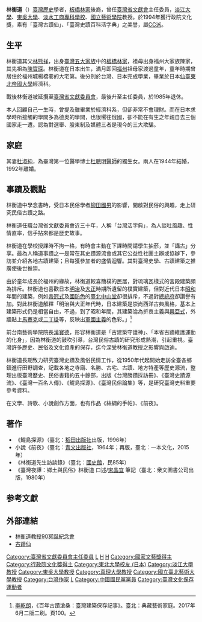 {{Infobox person
| name          =林衡道 
| image         = 
| alt           = 
| caption       = 
| birth_name    = 
| birth_date    =  {{Birth date|1915|05|02}}
| birth_place   = {{EOJ}}[[東京府|東京府]]（今[[東京都|東京都]]）
| death_date    =  {{Death date and age|1997|01|18|1915|05|02}}
| death_place   = {{TWN}}
| nationality   = {{JPN-EMP}}（1915年–1945年）<br>{{ROC}}（1945年–1997年）
| other_names   = 臺灣古蹟仙、臺灣史蹟百科活字典
| occupation    = 歷史學者、民俗學家、作家
| years_active  = 
| known_for     = 
| notable_works = 
| party = {{KMT}}
| alma_mater = [[日本東北大學|日本東北大學]]
| spouse = {{marriage|[[杜淑純|杜淑純]]|1944|1992|end=div}}
| parents = [[林熊祥|林熊祥]] (父)
| daughter = [[林蕙瑛|林蕙瑛]] (女)

| awards = 
*[[國家文藝獎|國家文藝獎]]（1983年）
*[[行政院文化獎|行政院文化獎]]（1994年）
| past = 
* [[臺灣省文獻委員會|臺灣省文獻委員會]]主任委員
* [[淡江大學|淡江大學]]教授
* [[東吳大學_(臺灣)|東吳大學]]教授
* [[真理大學|淡水工商管理專科學校]]教授
* [[東海大學_(台灣)|東海大學]]教授
* [[國立藝術學院|國立藝術學院]]教授
}}
'''林衡道'''（{{bd|1915年|5月2日|1997年|1月18日|catIdx=L}}）[[臺灣歷史|臺灣歷史]]學者，[[板橋林家|板橋林家]]後裔，曾任[[台灣省文獻委員會|臺灣省文獻會]]主任委員，[[淡江大學|淡江大學]]、[[東吳大學|東吳大學]]、[[真理大學|淡水工商專科學校]]、[[臺北藝術大學|國立藝術學院]]教授。於1994年獲行政院文化獎，素有「臺灣古蹟仙」、「臺灣史蹟百科活字典」之美譽，屬[[中央俱樂部|CC派]]。

==生平==
林衡道其父[[林熊祥|林熊祥]]，出身[[台灣五大家族|臺灣五大家族]]中的[[板橋林家|板橋林家]]，祖母出身福州大家族陳家，其先祖為[[陳寶琛|陳寶琛]]。林衡道在日本出生，滿月即回[[福州|福州]]祖母家渡過童年，童年時期曾居住於福州城楊橋巷的大宅第。後分別於台灣、日本完成學業，畢業於日本[[仙台|仙臺]][[東北帝國大學|東北帝國大學]]經濟科。

戰後林衡道被延攬至[[臺灣省文獻委員會|臺灣省文獻委員會]]，最後升至主任委員，於1985年退休。

本人回顧自己一生時，曾提及雖畢業於經濟科系，但卻非常不會理財。而在日本求學時所接觸的學問多為德奧的學問，也很嚮往俄國，卻不能在有生之年親自去三個國家走一遭。認為對選舉、股東制及媒體三者是現今的三大欺騙。

==家庭==
其妻[[杜淑純|杜淑純]]，為臺灣第一位醫學博士[[杜聰明|杜聰明]][[醫師|醫師]]的獨生女。兩人在1944年結婚，1992年離婚。

== 事蹟及觀點 ==
林衡道中學念書時，受日本民俗學者[[柳田國男|柳田國男]]的影響，開啟對民俗的興趣，走上研究民俗古蹟之路。

林衡道任職台灣省文獻委員會近三十年，人稱「台灣活字典」，為人談吐風趣、性情直率，信手拈來都是歷史故事。

林衡道在學校授課時不拘一格，有時會主動在下課時間請學生抽菸，並「講古」分享。最為人稱道事蹟之一是常在其史蹟源流會或其它公益性社團主辦或協辦下，參訪並介紹各地古蹟建築；且每獲參加者的盛情迴響。其對臺灣史學、古蹟建築之推廣使後世推崇。

由於童年成長於福州的緣故，林衡道較喜簡樸的民居，對琉璃瓦樣式的宮殿建築頗為排斥。林衡道也喜歡日本[[明治|明治]]及[[大正|大正]]時期所遺留的樸實建築，但對近代日本[[昭和|昭和]]年間的建築，例如[[帝冠式|帝冠式]]及[[國防色|國防色]]的[[臺北中山堂|臺北中山堂]]卻很排斥，不過對[[總統府|總統府]]卻讚譽有加。對此林衡道解釋「明治與大正年代時，日本建築是崇尚西洋古典風格，基本上建築形式仍是相當自由，不過，到了昭和年間，其建築淪為折衷主義與[[興亞式|興亞式]]，外牆貼上[[馬賽克|馬賽克]]或[[二丁掛|二丁掛]]等，反映出[[軍國主義|軍國主義]]的色彩。」<ref>[[李乾朗|李乾朗]]，《百年古蹟滄桑：臺灣建築保存記事》。臺北：典藏藝術家庭。2017年6月二版二刷。頁100。</ref>

前台南藝術學院院長[[漢寶德|漢寶德]]，形容林衡道是「古建築守護神」、「本省古蹟維護運動的化身」，因為林衡道的鼓吹引導，台灣民俗古蹟的研究形成熱潮，引起重視。臺灣許多歷史、民俗及文化資產的保存，迄今深受林衡道教授之影響與啟迪。

林衡道長期致力研究臺灣史蹟及風俗民情工作，從1950年代起開始走訪全臺各鄉鎮進行田野調查，記載各地之寺廟、名勝、古宅、古蹟、地方特產等歷史源流，整理出版臺灣歷史、民俗書籍約五十餘部，出版《台灣勝蹟採訪冊》、《臺灣史蹟源流》、《臺灣一百名人傳》、《鯤島探源》、《臺灣民俗論集》等，是研究臺灣史料重要參考資料。

在文學、詩歌、小說創作方面，也有作品《絲綢的手帕》、《前夜》。

==著作==
* 《鯤島探源》（臺北：[[稻田出版社|稻田出版社]]出版，1996年）
* 小說《前夜》（臺北：[[青文出版社|青文出版社]]，1964年；再版，臺北：一本文化，2015年）
* 《林衡道先生訪談錄》（臺北：[[國史館|國史館]]，民85年）
* 《臺灣夜譚：鄉土與民俗》林衡道 口述/[[宋晶宜|宋晶宜]] 筆記（臺北：衆文圖書公司出版，1980年）

== 参考文獻 ==
{{reflist|2}}
== 外部連結 ==
*[http://www.mayland.idv.tw/Ppof%20Lin's%2090th%20Birthday.htm 林衡道教授90冥誕紀念會] {{Wayback|url=http://www.mayland.idv.tw/Ppof%20Lin%27s%2090th%20Birthday.htm |date=20190913230733 }}
*[http://www.mayland.idv.tw/mastera/alife.htm 古蹟仙] {{Wayback|url=http://www.mayland.idv.tw/mastera/alife.htm |date=20200623203040 }}


{{DEFAULTSORT:Lin林}}
[[Category:臺灣省文獻委員會主任委員|Category:臺灣省文獻委員會主任委員]]
[[Category:台灣歷史學家|L]]
[[Category:林姓|H]]
[[Category:林本源家族|H]]
[[Category:國家文藝獎得主|Category:國家文藝獎得主]]
[[Category:行政院文化獎得主|Category:行政院文化獎得主]]
[[Category:東北大學校友_(日本)|Category:東北大學校友 (日本)]]
[[Category:淡江大學教授|Category:淡江大學教授]]
[[Category:東吳大學教授|Category:東吳大學教授]]
[[Category:真理大學教授|Category:真理大學教授]]
[[Category:國立臺北藝術大學教授|Category:國立臺北藝術大學教授]]
[[Category:台灣作家|Category:台灣作家]]
[[Category:台灣民俗學家|L]]
[[Category:中國國民黨黨員|Category:中國國民黨黨員]]
[[Category:臺灣文化保存運動者|Category:臺灣文化保存運動者]]